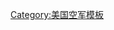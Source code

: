 {{military navigation
|name  = 美國太平洋空軍
|title = [[File:Roundel of the USAF.svg|28px|United States Air Force Roundrel]] [[美國太平洋空軍]]
|state = {{{state|autocollapse}}}
|listclass = hlist
|style = wide
|image = [[File:Pacific Air Forces.png|70px|美國太平洋空軍]]

|group1 = [[編號航空隊]]
|list1  =
* [[美国第五航空队|第五航空隊]]
* [[美国第七航空队|第七航空隊]]
* [[美国第十一航空队|第十一航空隊]]
* <del>[[美國第十三航空隊|第十三航空隊]]</del>
* <del>[[第327航空師]]</del>

|group2 = 基地
|list2  =
* [[安德森空军基地|安德森]]
* {{Link-en|埃爾森空軍基地|Eielson Air Force Base|埃爾森}}
* {{Link-en|埃爾門多夫-理查森聯合基地|Joint Base Elmendorf-Richardson|埃爾門多夫}}
* [[珍珠港-希卡姆聯合基地|希卡姆]]
* [[橫田飛行場|橫田]]
* [[三澤飛行場|三澤]]
* [[嘉手納空軍基地|嘉手納]]
* [[烏山空軍基地|烏山]]
* [[群山機場|群山]]
* <del>[[清泉崗基地|清泉崗]]</del>

|group3 = 聯隊
|list3  =
* {{Link-en|美國空軍第3聯隊|3d Wing|第3聯隊}}
* {{Link-en|美國空軍第8戰鬥機聯隊|8th Fighter Wing|第8戰鬥機聯隊}}
* {{Link-en|美國空軍第15空運聯隊|15th Wing|第15空運聯隊}}
* {{Link-en|美國空軍第18聯隊|18th Wing|第18聯隊}}
* {{Link-en|美國空軍第35戰鬥機聯隊|35th Fighter Wing|第35戰鬥機聯隊}}
* {{Link-en|美國空軍第36聯隊|36th Wing|第36聯隊}}
* {{Link-en|美國空軍第51戰鬥機聯隊|51st Fighter Wing|第51戰鬥機聯隊}}
* {{Link-en|美國空軍第354戰鬥機聯隊|354th Fighter Wing|第354戰鬥機聯隊}}
* {{Link-en|美國空軍第374空運聯隊|374th Airlift Wing|第374空運聯隊}}
}}<noinclude>
{{collapsible option}}
[[Category:美国空军模板]]
</noinclude>